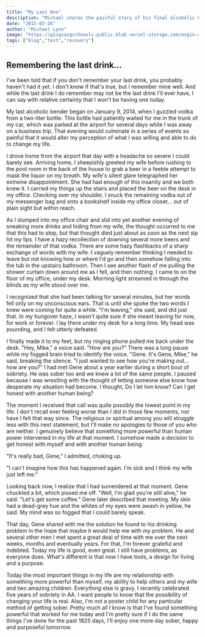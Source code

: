```yaml
---
title: "My Last One"
description: "Michael shares the painful story of his final alcoholic binge, waking up humiliated under his desk as his wife leaves him. A friend's timely call helps him face reality, leading him to sobriety through AA. Now sober for over five years, Michael emphasizes that lasting change and a meaningful life are truly possible."
date: "2015-03-26"
author: "Michael Lynn"
image: "https://g1iqxazqvchnaxls.public.blob.vercel-storage.com/engin-akyurt-1BwfhAJkTD4-unsplash%20%281%29-F6l3Wgk3xUkpmfv3pQmhcqKWWhV6Ru.jpg"
tags: ["blog","test","recovery"]
---
```


## Remembering the last drink... 

I've been told that if you don't remember your last drink, you probably haven't had it yet. I don't know if that's true, but I remember mine well. And while the last drink I do remember may not be the last drink I'll ever have, I can say with relative certainty that I won't be having one today. 

My last alcoholic bender began on January 9, 2014, when I guzzled vodka from a two-liter bottle. This bottle had patiently waited for me in the trunk of my car, which was parked at the airport for several days while I was away on a business trip. That evening would culminate in a series of events so painful that it would alter my perception of what I was willing and able to do to change my life. 

I drove home from the airport that day with a headache so severe I could barely see. Arriving home, I sheepishly greeted my wife before rushing to the pool room in the back of the house to grab a beer in a feeble attempt to mask the liquor on my breath. My wife's silent glare telegraphed her extreme disappointment. She had had enough of this insanity and we both knew it. I carried my things up the stairs and placed the beer on the desk in my office. Checking over my shoulder, I snuck the remaining vodka out of my messenger bag and onto a bookshelf inside my office closet... out of plain sight but within reach. 

As I slumped into my office chair and slid into yet another evening of sneaking more drinks and hiding from my wife, the thought occurred to me that this had to stop, but that thought died just about as soon as the next sip hit my lips. I have a hazy recollection of downing several more beers and the remainder of that vodka. There are some hazy flashbacks of a sharp exchange of words with my wife. I vaguely remember thinking I needed to leave but not knowing how or where I'd go and then somehow falling into the tub in the upstairs bathroom. Then I see another flash of me pulling the shower curtain down around me as I fell, and then nothing. I came to on the floor of my office, under my desk. Morning light streamed in through the blinds as my wife stood over me. 

I recognized that she had been talking for several minutes, but her words fell only on my unconscious ears. That is until she spoke the two words I knew were coming for quite a while. "I'm leaving," she said, and did just that. In my hungover haze, I wasn't quite sure if she meant leaving for now, for work or forever. I lay there under my desk for a long time. My head was pounding, and I felt utterly defeated. 

I finally made it to my feet, but my ringing phone pulled me back under the desk. "Hey, Mike," a voice said. "How are you?" There was a long pause while my fogged brain tried to identify the voice. "Gene. It's Gene, Mike," he said, breaking the silence. "I just wanted to see how you're making out... how are you?" I had met Gene about a year earlier during a short bout of sobriety. He was sober too and we knew a lot of the same people. I paused because I was wrestling with the thought of letting someone else know how desperate my situation had become. I thought, Do I let him know? Can I get honest with another human being? 

The moment I received that call was quite possibly the lowest point in my life. I don't recall ever feeling worse than I did in those few moments, nor have I felt that way since. The religious or spiritual among you will struggle less with this next statement, but I'll make no apologies to those of you who are neither. I genuinely believe that something more powerful than human power intervened in my life at that moment. I somehow made a decision to get honest with myself and with another human being. 

"It's really bad, Gene," I admitted, choking up. 

"I can't imagine how this has happened again. I'm sick and I think my wife just left me." 

Looking back now, I realize that I had surrendered at that moment. Gene chuckled a bit, which pissed me off. "Well, I'm glad you're still alive," he said. "Let's get some coffee." Gene later described that meeting. My skin had a dead-grey hue and the whites of my eyes were awash in yellow, he said. My mind was so fogged that I could barely speak. 

That day, Gene shared with me the solution he found to his drinking problem in the hope that maybe it would help me with my problem. He and several other men I met spent a great deal of time with me over the next weeks, months and eventually years. For that, I'm forever grateful and indebted. Today my life is good, even great. I still have problems, as everyone does. What's different is that now I have tools, a design for living and a purpose. 

Today the most important things in my life are my relationship with something more powerful than myself, my ability to help others and my wife and two amazing children. Everything else is gravy. I recently celebrated five years of sobriety in AA. I want people to know that the possibility of changing your life is real. Also, I'm not a poster child for any particular method of getting sober. Pretty much all I know is that I've found something powerful that worked for me today and I'm pretty sure if I do the same things I've done for the past 1825 days, I'll enjoy one more day sober, happy and purposeful tomorrow. 

